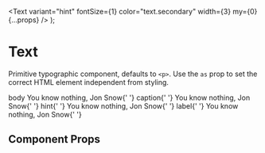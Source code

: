 
<Meta title="Components/Text" component={Text} />

  <Text
    variant="hint"
    fontSize={1}
    color="text.secondary"
    width={3}
    my={0}
    {...props}
  />
);

# Text

Primitive typographic component, defaults to `<p>`. Use the `as` prop to set the correct HTML element independent from styling.

<Preview withToolbar>
  <Story name="text">
    <Box>
      <Flex alignItems="baseline" mb={3}>
        <Variant>body</Variant>
        <Text variant="body">You know nothing, Jon Snow</Text>{' '}
      </Flex>
      <Flex alignItems="baseline" mb={3}>
        <Variant>caption</Variant>{' '}
        <Text variant="caption">You know nothing, Jon Snow</Text>{' '}
      </Flex>
      <Flex alignItems="baseline" mb={3}>
        <Variant>hint</Variant>{' '}
        <Text variant="hint">You know nothing, Jon Snow</Text>{' '}
      </Flex>
      <Flex alignItems="baseline" mb={3}>
        <Variant>label</Variant>{' '}
        <Text variant="label">You know nothing, Jon Snow</Text>{' '}
      </Flex>
    </Box>
  </Story>
</Preview>

## Component Props

<Props of={Text} />
